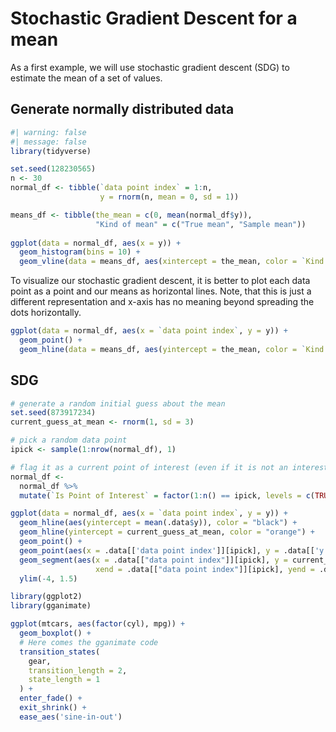 # Stochastic Gradient Descent for a mean

As a first example, we will use stochastic gradient descent (SDG) to estimate the mean of a set of values. 

## Generate normally distributed data

```r
#| warning: false
#| message: false
library(tidyverse)

set.seed(128230565)
n <- 30
normal_df <- tibble(`data point index` = 1:n,
                    y = rnorm(n, mean = 0, sd = 1))

means_df <- tibble(the_mean = c(0, mean(normal_df$y)),
                   "Kind of mean" = c("True mean", "Sample mean"))
  
ggplot(data = normal_df, aes(x = y)) +
  geom_histogram(bins = 10) +
  geom_vline(data = means_df, aes(xintercept = the_mean, color = `Kind of mean`))
```

To visualize our stochastic gradient descent, it is better to plot each data point as a point and our means as horizontal lines. Note, that this is just a different representation and x-axis has no meaning beyond spreading the dots horizontally.

```r
ggplot(data = normal_df, aes(x = `data point index`, y = y)) +
  geom_point() +
  geom_hline(data = means_df, aes(yintercept = the_mean, color = `Kind of mean`))
```
## SDG


```r
# generate a random initial guess about the mean
set.seed(873917234)
current_guess_at_mean <- rnorm(1, sd = 3)

# pick a random data point
ipick <- sample(1:nrow(normal_df), 1)

# flag it as a current point of interest (even if it is not an interesting point)
normal_df <- 
  normal_df %>%
  mutate(`Is Point of Interest` = factor(1:n() == ipick, levels = c(TRUE, FALSE)))

ggplot(data = normal_df, aes(x = `data point index`, y = y)) +
  geom_hline(aes(yintercept = mean(.data$y)), color = "black") +
  geom_hline(yintercept = current_guess_at_mean, color = "orange") +
  geom_point() +
  geom_point(aes(x = .data[['data point index']][ipick], y = .data[['y']][ipick]), color = "red") +
  geom_segment(aes(x = .data[["data point index"]][ipick], y = current_guess_at_mean,
                   xend = .data[["data point index"]][ipick], yend = .data[['y']][ipick]),  arrow = arrow(length = unit(0.03, "npc"))) +
  ylim(-4, 1.5)
```


```r
library(ggplot2)
library(gganimate)

ggplot(mtcars, aes(factor(cyl), mpg)) + 
  geom_boxplot() + 
  # Here comes the gganimate code
  transition_states(
    gear,
    transition_length = 2,
    state_length = 1
  ) +
  enter_fade() + 
  exit_shrink() +
  ease_aes('sine-in-out')


```





